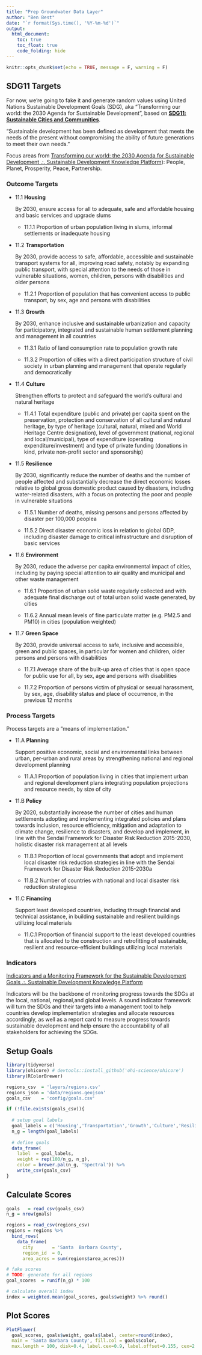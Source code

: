 ```yaml
---
title: "Prep Groundwater Data Layer"
author: "Ben Best"
date: "`r format(Sys.time(), '%Y-%m-%d')`"
output:
  html_document:
    toc: true
    toc_float: true
    code_folding: hide
---
```


```r
knitr::opts_chunk$set(echo = TRUE, message = F, warning = F)
```

## SDG11 Targets

For now, we're going to fake it and generate random values using United Nations Sustainable Development Goals (SDG), aka "Transforming our world: the 2030 Agenda for Sustainable Development", based on [**SDG11: Sustainable Cities and Communities**](https://sustainabledevelopment.un.org/sdg11#targets).

"Sustainable development has been defined as development that meets the needs of the present without compromising the ability of future generations to meet their own needs."

Focus areas from [Transforming our world: the 2030 Agenda for Sustainable Development .:. Sustainable Development Knowledge Platform](https://sustainabledevelopment.un.org/post2015/transformingourworld)): People, Planet, Prosperity, Peace, Partnership.

### Outcome Targets

- 11.1 **Housing**

    By 2030, ensure access for all to adequate, safe and affordable housing and basic services and upgrade slums

    - 11.1.1 Proportion of urban population living in slums, informal settlements or inadequate housing

- 11.2 **Transportation**

    By 2030, provide access to safe, affordable, accessible and sustainable transport systems for all, improving road safety, notably by expanding public transport, with special attention to the needs of those in vulnerable situations, women, children, persons with disabilities and older persons 

    - 11.2.1 Proportion of population that has convenient access to public transport, by sex, age and persons with disabilities

- 11.3 **Growth**

    By 2030, enhance inclusive and sustainable urbanization and capacity for participatory, integrated and sustainable human settlement planning and management in all countries 

    - 11.3.1 Ratio of land consumption rate to population growth rate
    
    - 11.3.2 Proportion of cities with a direct participation structure of civil society in urban planning and management that operate regularly and democratically
    
- 11.4 **Culture**

    Strengthen efforts to protect and safeguard the world’s cultural and natural heritage

    - 11.4.1 Total expenditure (public and private) per capita spent on the preservation, protection and conservation of all cultural and natural heritage, by type of heritage (cultural, natural, mixed and World Heritage Centre designation), level of government (national, regional and local/municipal), type of expenditure (operating expenditure/investment) and type of private funding (donations in kind, private non-profit sector and sponsorship)
    
- 11.5 **Resilience**

    By 2030, significantly reduce the number of deaths and the number of people affected and substantially decrease the direct economic losses relative to global gross domestic product caused by disasters, including water-related disasters, with a focus on protecting the poor and people in vulnerable situations

    - 11.5.1 Number of deaths, missing persons and persons affected by disaster per 100,000 peoplea

    - 11.5.2 Direct disaster economic loss in relation to global GDP, including disaster damage to critical infrastructure and disruption of basic services
    
- 11.6 **Environment**

    By 2030, reduce the adverse per capita environmental impact of cities, including by paying special attention to air quality and municipal and other waste management

    - 11.6.1 Proportion of urban solid waste regularly collected and with adequate final discharge out of total urban solid waste generated, by cities

    - 11.6.2 Annual mean levels of fine particulate matter (e.g. PM2.5 and PM10) in cities (population weighted)

- 11.7 **Green Space**

    By 2030, provide universal access to safe, inclusive and accessible, green and public spaces, in particular for women and children, older persons and persons with disabilities 

    - 11.7.1 Average share of the built-up area of cities that is open space for public use for all, by sex, age and persons with disabilities

    - 11.7.2 Proportion of persons victim of physical or sexual harassment, by sex, age, disability status and place of occurrence, in the previous 12 months

### Process Targets

Process targets are a "means of implementation."

- 11.A **Planning**

    Support positive economic, social and environmental links between urban, per-urban and rural areas by strengthening national and regional development planning 

    - 11.A.1 Proportion of population living in cities that implement urban and regional development plans integrating population projections and resource needs, by size of city

- 11.B **Policy**

    By 2020, substantially increase the number of cities and human settlements adopting and implementing integrated policies and plans towards inclusion, resource efficiency, mitigation and adaptation to climate change, resilience to disasters, and develop and implement, in line with the Sendai Framework for Disaster Risk Reduction 2015-2030, holistic disaster risk management at all levels 

    - 11.B.1 Proportion of local governments that adopt and implement local disaster risk reduction strategies in line with the Sendai Framework for Disaster Risk Reduction 2015-2030a

    - 11.B.2 Number of countries with national and local disaster risk reduction strategiesa

- 11.C **Financing**

    Support least developed countries, including through financial and technical assistance, in building sustainable and resilient buildings utilizing local materials

    - 11.C.1 Proportion of financial support to the least developed countries that is allocated to the construction and retrofitting of sustainable, resilient and resource-efficient buildings utilizing local materials

### Indicators

[Indicators and a Monitoring Framework for the Sustainable Development Goals .:. Sustainable Development Knowledge Platform](https://sustainabledevelopment.un.org/index.php?page=view&type=400&nr=2013&menu=35)

Indicators will be the backbone of monitoring progress towards the SDGs at the local, national, regional,and global levels. A sound indicator framework will turn the SDGs and their targets into a management tool to help countries develop implementation strategies and allocate resources accordingly, as well as a report card to measure progress towards sustainable development and help ensure the accountability of all stakeholders for achieving the SDGs. 

## Setup Goals

```r
library(tidyverse)
library(ohicore) # devtools::install_github('ohi-science/ohicore')
library(RColorBrewer)

regions_csv  = 'layers/regions.csv'
regions_json = 'data/regions.geojson'
goals_csv    = 'config/goals.csv'

if (!file.exists(goals_csv)){
  
  # setup goal labels
  goal_labels = c('Housing','Transportation','Growth','Culture','Resilience','Environment','Green Space')
  n_g = length(goal_labels)
  
  # define goals
  data_frame(
    label  = goal_labels,
    weight = rep(100/n_g, n_g),
    color = brewer.pal(n_g, 'Spectral')) %>%
    write_csv(goals_csv)
}
```


## Calculate Scores

```r
goals   = read_csv(goals_csv)
n_g = nrow(goals)

regions = read_csv(regions_csv)
regions = regions %>%  
  bind_rows(
    data_frame(
      city       = 'Santa  Barbara County',
      region_id  = 0,
      area_acres = sum(regions$area_acres)))

# fake scores
# TODO: generate for all regions
goal_scores  = runif(n_g) * 100

# calculate overall index
index = weighted.mean(goal_scores, goals$weight) %>% round()
```

## Plot Scores

```r
PlotFlower(
  goal_scores, goals$weight, goals$label, center=round(index),
  main = 'Santa Barbara County', fill.col = goals$color,
  max.length = 100, disk=0.4, label.cex=0.9, label.offset=0.155, cex=2.2, cex.main=2.5)
```
